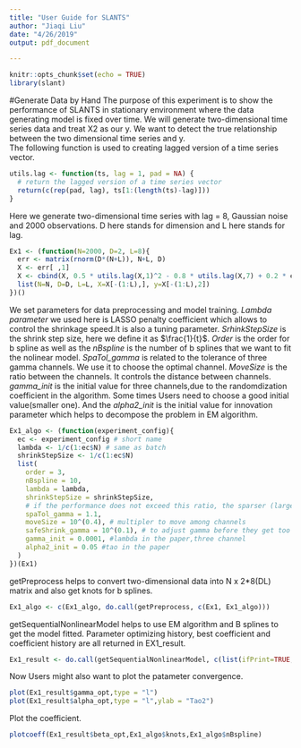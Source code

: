 ---
title: "User Guide for SLANTS"
author: "Jiaqi Liu"
date: "4/26/2019"
output: pdf_document

---

```{r setup, include=FALSE}
knitr::opts_chunk$set(echo = TRUE)
library(slant)
```


#Generate Data by Hand
The purpose of this experiment is to show the performance of SLANTS in stationary environment where the data generating model is fixed over time. We will generate two-dimensional time series data and treat X2 as our y. We want to detect the true relationship between the two dimensional time series and y.                
The following function is used to creating lagged version of a time series vector.                           

```{r}
utils.lag <- function(ts, lag = 1, pad = NA) {
  # return the lagged version of a time series vector
  return(c(rep(pad, lag), ts[1:(length(ts)-lag)]))
}
```
Here we generate two-dimensional time series with lag = 8, Gaussian noise and 2000 observations. D here stands for dimension and L here stands for lag.
```{r}
Ex1 <- (function(N=2000, D=2, L=8){
  err <- matrix(rnorm(D*(N+L)), N+L, D)
  X <- err[ ,1]
  X <- cbind(X, 0.5 * utils.lag(X,1)^2 - 0.8 * utils.lag(X,7) + 0.2 * err[,2])
  list(N=N, D=D, L=L, X=X[-(1:L),], y=X[-(1:L),2])
})()
```

We set parameters for data preprocessing and model training. *Lambda parameter* we used here is LASSO penalty coefficient which allows to control the shrinkage speed.It is also a tuning parameter. *SrhinkStepSize* is the shrink step size, here we define it as $\frac{1}{t}$.
*Order* is the order for b spline as well as the *nBspline* is the number of b splines that we want to fit the nolinear model. *SpaTol_gamma* is related to the tolerance of three gamma channels. We use it to choose the optimal channel. *MoveSize* is the ratio between the channels. It controls the distance between channels. *gamma_init* is the initial value for three channels,due to the randomdization coefficient in the algorithm. Some times Users need to choose a good initial value(smaller one). And the *alpha2_init* is the initial value for innovation parameter which helps to decompose the problem in EM algorithm.
```{r}
Ex1_algo <- (function(experiment_config){
  ec <- experiment_config # short name
  lambda <- 1/c(1:ec$N) # same as batch
  shrinkStepSize <- 1/c(1:ec$N)
  list(
    order = 3,
    nBspline = 10,
    lambda = lambda,
    shrinkStepSize = shrinkStepSize,
    # if the performance does not exceed this ratio, the sparser (larger gamma) is preferred
    spaTol_gamma = 1.1,
    moveSize = 10^(0.4), # multipler to move among channels
    safeShrink_gamma = 10^(0.1), # to adjust gamma before they get too crazy
    gamma_init = 0.0001, #lambda in the paper,three channel
    alpha2_init = 0.05 #tao in the paper
  )
})(Ex1)
```

getPreprocess helps to convert two-dimensional data into N x 2*8(DL) matrix and also get knots for b splines. 
```{r}
Ex1_algo <- c(Ex1_algo, do.call(getPreprocess, c(Ex1, Ex1_algo)))
```
getSequentialNonlinearModel helps to use EM algorithm and B splines to get the model fitted. Parameter optimizing history, best coefficient and coefficient history are all returned in EX1_result.
```{r echo=T,results='hide'}
Ex1_result <- do.call(getSequentialNonlinearModel, c(list(ifPrint=TRUE, testSize=50),Ex1, Ex1_algo))
```

Now Users might also want to plot the patameter convergence.

```{r}
plot(Ex1_result$gamma_opt,type = "l")
plot(Ex1_result$alpha_opt,type = "l",ylab = "Tao2")
```

Plot the coefficient.
```{r}

plotcoeff(Ex1_result$beta_opt,Ex1_algo$knots,Ex1_algo$nBspline)
```

